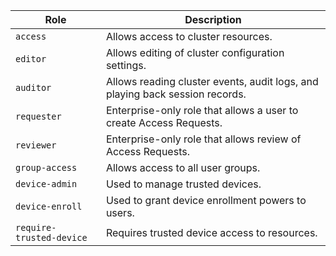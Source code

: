 | Role | Description |
| --- | --- |
| `access`| Allows access to cluster resources. |
| `editor` | Allows editing of cluster configuration settings. |
| `auditor`| Allows reading cluster events, audit logs, and playing back session records. |
| `requester`| Enterprise-only role that allows a user to create Access Requests. |
| `reviewer`| Enterprise-only role that allows review of Access Requests. |
| `group-access`| Allows access to all user groups. | 
| `device-admin`| Used to manage trusted devices. | 
| `device-enroll`| Used to grant device enrollment powers to users. |
| `require-trusted-device`| Requires trusted device access to resources. |

